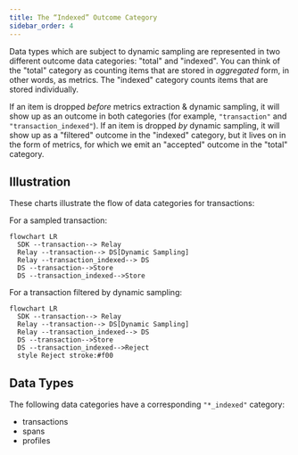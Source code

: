```yaml
---
title: The “Indexed” Outcome Category
sidebar_order: 4
---
```


Data types which are subject to dynamic sampling are represented in two different outcome data categories: "total" and "indexed". You can think of the "total" category as counting items that are stored in _aggregated_ form, in other words, as metrics. The "indexed" category counts items that are stored individually.

If an item is dropped _before_ metrics extraction & dynamic sampling, it will show up as an outcome in both categories (for example, `"transaction"`  and `"transaction_indexed"`). If an item is dropped _by_ dynamic sampling, it will show up as a "filtered" outcome in the "indexed" category, but it lives on in the form of metrics, for which we emit an "accepted" outcome in the "total" category.

## Illustration

These charts illustrate the flow of data categories for transactions:

For a sampled transaction:

```mermaid
flowchart LR
  SDK --transaction--> Relay
  Relay --transaction--> DS[Dynamic Sampling]
  Relay --transaction_indexed--> DS
  DS --transaction-->Store
  DS --transaction_indexed-->Store
```

For a transaction filtered by dynamic sampling:

```mermaid
flowchart LR
  SDK --transaction--> Relay
  Relay --transaction--> DS[Dynamic Sampling]
  Relay --transaction_indexed--> DS
  DS --transaction-->Store
  DS --transaction_indexed-->Reject
  style Reject stroke:#f00
```

## Data Types

The following data categories have a corresponding `"*_indexed"` category:

* transactions
* spans
* profiles
